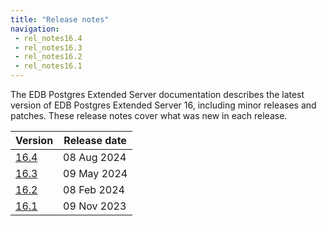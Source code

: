 ```yaml
---
title: "Release notes"
navigation:
 - rel_notes16.4
 - rel_notes16.3
 - rel_notes16.2
 - rel_notes16.1
---
```

The EDB Postgres Extended Server documentation describes the latest version of EDB Postgres Extended Server 16, 
including minor releases and patches. These release notes 
cover what was new in each release. 

| Version               | Release date |
|-----------------------|--------------|
| [16.4](rel_notes16.4) | 08 Aug 2024  |
| [16.3](rel_notes16.3) | 09 May 2024  |
| [16.2](rel_notes16.2) | 08 Feb 2024  |
| [16.1](rel_notes16.1) | 09 Nov 2023  |



